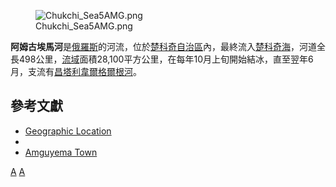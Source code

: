 [[Image:Chukchi_Sea5AMG.png|thumb]]

'''阿姆古埃馬河'''是[[俄羅斯|俄羅斯]]的河流，位於[[楚科奇自治區|楚科奇自治區]]內，最終流入[[楚科奇海|楚科奇海]]，河道全長498公里，[[流域|流域]]面積28,100平方公里，在每年10月上旬開始結冰，直至翌年6月，支流有[[昌塔利韋爾格爾根河|昌塔利韋爾格爾根河]]。

==參考文獻==
* [https://web.archive.org/web/20070509124740/http://map.primorye.ru/glossary/rus/I_23.htm Geographic Location]
* {{PDF|[http://www.loicz.org/public/loicz/products/r_and_s/rusabas.pdf Hydrographic and Environmental data]}}
* [http://www.time.com/time/magazine/article/0,9171,393604,00.html?iid=chix-sphere Amguyema Town]

{{coord|68|13|N|177|30|E|display=title|region:RU_type:river_source:nlwiki}}

{{楚科奇自治區河流及湖泊}}

[[Category:楚科奇自治區河流|A]]
[[Category:俄羅斯河流|A]]

{{Russia-geo-stub}}